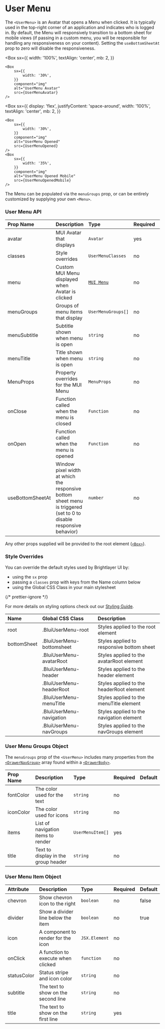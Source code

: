 
# User Menu

The `<UserMenu>` is an Avatar that opens a Menu when clicked. It is typically used in the top-right corner of an application and indicates who is logged in. By default, the Menu will responsively transition to a bottom sheet for mobile views (if passing in a custom menu, you will be responsible for handling any responsiveness on your content). Setting the `useBottomSheetAt` prop to zero will disable the responsiveness.

<Box
    sx={{
        width: '100%',
        textAlign: 'center',
        mb: 2,
    }}
>
    <Box
        sx={{
            width: '30%',
        }}
        component="img"
        alt="UserMenu Avatar"
        src={UserMenuAvatar}
    />
</Box>

<Box
    sx={{
        display: 'flex',
        justifyContent: 'space-around',
        width: '100%',
        textAlign: 'center',
        mb: 2,
    }}
>
    <Box
        sx={{
            width: '30%',
        }}
        component="img"
        alt="UserMenu Opened"
        src={UserMenuOpened}
    />
    <Box
        sx={{
            width: '35%',
        }}
        component="img"
        alt="UserMenu Opened Mobile"
        src={UserMenuOpenedMobile}
    />
</Box>

The Menu can be populated via the `menuGroups` prop, or can be entirely customized by supplying your own `<Menu>`.

### User Menu API

<Box>

| Prop Name        | Description                                                                                                         | Type                                    | Required | Default                       |
| :--------------- | :------------------------------------------------------------------------------------------------------------------ | :-------------------------------------- | :------- | :---------------------------- |
| avatar           | MUI Avatar that displays                                                                                            | `Avatar`                                | yes      |                               |
| classes          | Style overrides                                                                                                     | `UserMenuClasses`                       | no       |                               |
| menu             | Custom MUI Menu displayed when Avatar is clicked                                                                    | [`MUI Menu`](https://mui.com/api/menu/) | no       |                               |
| menuGroups       | Groups of menu items that display                                                                                   | `UserMenuGroups[]`                      | no       |                               |
| menuSubtitle     | Subtitle shown when menu is open                                                                                    | `string`                                | no       |                               |
| menuTitle        | Title shown when menu is open                                                                                       | `string`                                | no       |                               |
| MenuProps        | Property overrides for the MUI Menu                                                                                 | `MenuProps`                             | no       |                               |
| onClose          | Function called when the menu is closed                                                                             | `Function`                              | no       |                               |
| onOpen           | Function called when the menu is opened                                                                             | `Function`                              | no       |                               |
| useBottomSheetAt | Window pixel width at which the responsive bottom sheet menu is triggered (set to 0 to disable responsive behavior) | `number`                                | no       | `theme.breakpoints.values.sm` |

</Box>

Any other props supplied will be provided to the root element ([`<Box>`](https://mui.com/material-ui/api/box/)).

### Style Overrides

You can override the default styles used by Brightlayer UI by:

-   using the `sx` prop
-   passing a `classes` prop with keys from the Name column below
-   using the Global CSS Class in your main stylesheet

{/* prettier-ignore */}
<p>For more details on styling options check out our <a href={`https://github.com/etn-ccis/blui-react-component-library/blob/${DOCS_BRANCH}/docs/src/shared/markdown/StyleOverridesGuide.md`}>Styling Guide</a>.</p>

<Box>

| Name        | Global CSS Class            | Description                               |
| :---------- | :-------------------------- | :---------------------------------------- |
| root        | .BluiUserMenu-root          | Styles applied to the root element        |
| bottomSheet | .BluiUserMenu-bottomsheet   | Styles applied to responsive bottom sheet |
|             | .BluiUserMenu-avatarRoot    | Styles applied to the avatarRoot element  |
|             | .BluiUserMenu-header        | Styles applied to the header element      |
|             | .BluiUserMenu-headerRoot    | Styles applied to the headerRoot element  |
|             | .BluiUserMenu-menuTitle     | Styles applied to the menuTitle element   |
|             | .BluiUserMenu-navigation    | Styles applied to the navigation element  |
|             | .BluiUserMenu-navGroups     | Styles applied to the navGroups element   |

</Box>

### User Menu Groups Object

The `menuGroups` prop of the `<UserMenu>` includes many properties from the [`<DrawerNavGroup>`](/components/drawer-nav-group/api-docs) array found within a [`<DrawerBody>`](/components/drawer-body/api-docs).

<Box>

| Prop Name | Description                         | Type             | Required | Default |
| :-------- | :---------------------------------- | :--------------- | :------- | :------ |
| fontColor | The color used for the text         | `string`         | no       |         |
| iconColor | The color used for icons            | `string`         | no       |         |
| items     | List of navigation items to render  | `UserMenuItem[]` | yes      |         |
| title     | Text to display in the group header | `string`         | no       |         |

</Box>

### User Menu Item Object

<Box>

| Attribute   | Description                         | Type          | Required | Default |
| :---------- | :---------------------------------- | :------------ | :------- | :------ |
| chevron     | Show chevron icon to the right      | `boolean`     | no       | false   |
| divider     | Show a divider line below the item  | `boolean`     | no       | true    |
| icon        | A component to render for the icon  | `JSX.Element` | no       |         |
| onClick     | A function to execute when clicked  | `function`    | no       |         |
| statusColor | Status stripe and icon color        | `string`      | no       |         |
| subtitle    | The text to show on the second line | `string`      | no       |         |
| title       | The text to show on the first line  | `string`      | yes      |         |

</Box>
